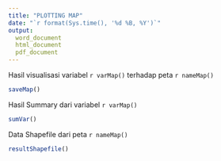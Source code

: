 ```yaml
---
title: "PLOTTING MAP"
date: "`r format(Sys.time(), '%d %B, %Y')`"
output: 
  word_document
  html_document
  pdf_document
---
```

Hasil visualisasi variabel `r varMap()` terhadap peta `r nameMap()`

```r
saveMap()
```


Hasil Summary dari variabel `r varMap()`
```r
sumVar()
```


Data Shapefile dari peta `r nameMap()`
```r
resultShapefile()
```
